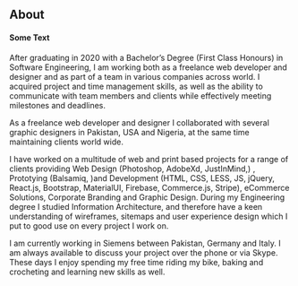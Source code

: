 ## About

#### Some Text

After graduating in 2020 with a Bachelor’s Degree (First Class Honours) in Software Engineering,
 I am working both as a freelance web developer and designer and as part
  of a team in various companies across world. I acquired project and time
   management skills, as well as the ability to communicate with team members and clients while effectively
    meeting milestones and deadlines.

As a freelance web developer and designer I collaborated with several graphic designers in Pakistan, USA 
and Nigeria, at the same time maintaining clients world wide.

I have worked on a multitude of web and print based projects for a range of clients providing Web
 Design (Photoshop, AdobeXd, JustInMind,) , Prototying (Balsamiq, )and Development (HTML, CSS, LESS, JS, jQuery, React.js, Bootstrap, MaterialUI, Firebase, Commerce.js, Stripe),
  eCommerce Solutions, Corporate Branding and Graphic Design.
   During my Engineering degree I studied Information Architecture, and therefore have a keen understanding
    of wireframes, sitemaps and user experience design which I put to good use on every project I work
     on.

I am currently working in Siemens between Pakistan, Germany and Italy. I am always available to discuss your project over the phone or via Skype. These days I enjoy spending my free time riding my bike, baking and crocheting and learning new skills as well.